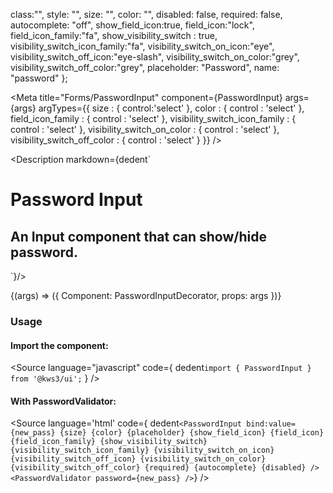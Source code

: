 
  class:"",
  style: "",
  size: "",
  color: "",
  disabled: false,
  required: false,
  autocomplete: "off",
  show_field_icon:true,
  field_icon:"lock",
  field_icon_family:"fa",
  show_visibility_switch : true,
  visibility_switch_icon_family:"fa",
  visibility_switch_on_icon:"eye",
  visibility_switch_off_icon:"eye-slash",
  visibility_switch_on_color:"grey",
  visibility_switch_off_color:"grey",
  placeholder: "Password",
  name: "password"
};


<Version />

<Meta
  title="Forms/PasswordInput"
  component={PasswordInput}
  args={args}
  argTypes={{
    size : {
      control:'select'
    },
    color : {
      control : 'select'
    },
    field_icon_family : {
      control : 'select'
    },
    visibility_switch_icon_family : {
      control : 'select'
    },
    visibility_switch_on_color : {
      control : 'select'
    },
    visibility_switch_off_color : {
      control : 'select'
    }
  }}
/>

<Description markdown={dedent`
# Password Input
## An Input component that can show/hide password.
`}/>

<Canvas>
  <Story
  name="PasswordInput"
  args={args}
  >
  {(args) => ({
    Component: PasswordInputDecorator,
    props: args
  })}
  </Story>
</Canvas>

<ArgsTable story="PasswordInput" />

### Usage
#### Import the component:
<Source
  language="javascript"
  code={
    dedent`import { PasswordInput } from '@kws3/ui';`
  }
/>



#### With PasswordValidator:
<Source
  language='html'
  code={ dedent`
    <PasswordInput
      bind:value={new_pass}
      {size}
      {color}
      {placeholder}
      {show_field_icon}
      {field_icon}
      {field_icon_family}
      {show_visibility_switch}
      {visibility_switch_icon_family}
      {visibility_switch_on_icon}
      {visibility_switch_off_icon}
      {visibility_switch_on_color}
      {visibility_switch_off_color}
      {required}
      {autocomplete}
      {disabled} />
    <PasswordValidator password={new_pass} />
  `}
/>
